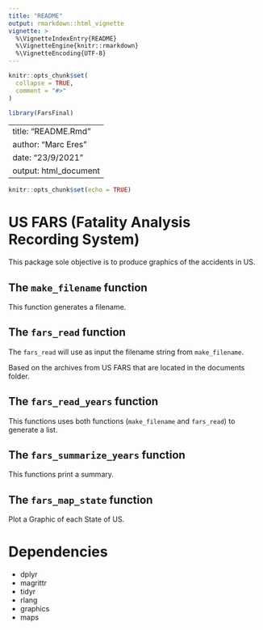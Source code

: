 ```yaml
---
title: "README"
output: rmarkdown::html_vignette
vignette: >
  %\VignetteIndexEntry{README}
  %\VignetteEngine{knitr::rmarkdown}
  %\VignetteEncoding{UTF-8}
---
```


```r
knitr::opts_chunk$set(
  collapse = TRUE,
  comment = "#>"
)
```

```r
library(FarsFinal)
```

---
title: "README.Rmd"
author: "Marc Eres"
date: "23/9/2021"
output: html_document
---

```r
knitr::opts_chunk$set(echo = TRUE)
```

# US FARS (Fatality Analysis Recording System)

This package sole objective is to produce graphics of the accidents in US.

## The `make_filename` function

This function generates a filename.

## The `fars_read` function

The `fars_read` will use as input the filename string from `make_filename`.

Based on the archives from US FARS that are located in the documents folder.

## The `fars_read_years` function

This functions uses both functions (`make_filename` and `fars_read`) to generate a list.

## The `fars_summarize_years` function

This functions print a summary.

## The `fars_map_state` function

Plot a Graphic of each State of US.

# Dependencies

* dplyr
* magrittr
* tidyr
* rlang
* graphics
* maps
